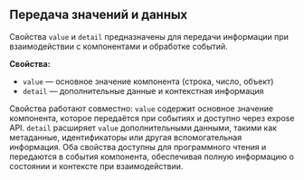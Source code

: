 ## Передача значений и данных

Свойства `value` и `detail` предназначены для передачи информации при взаимодействии с компонентами и обработке событий.

**Свойства:**

- `value` — основное значение компонента (строка, число, объект)
- `detail` — дополнительные данные и контекстная информация

Свойства работают совместно: `value` содержит основное значение компонента, которое передаётся при событиях и доступно через expose API. `detail` расширяет `value` дополнительными данными, такими как метаданные, идентификаторы или другая вспомогательная информация. Оба свойства доступны для программного чтения и передаются в события компонента, обеспечивая полную информацию о состоянии и контексте при взаимодействии.
